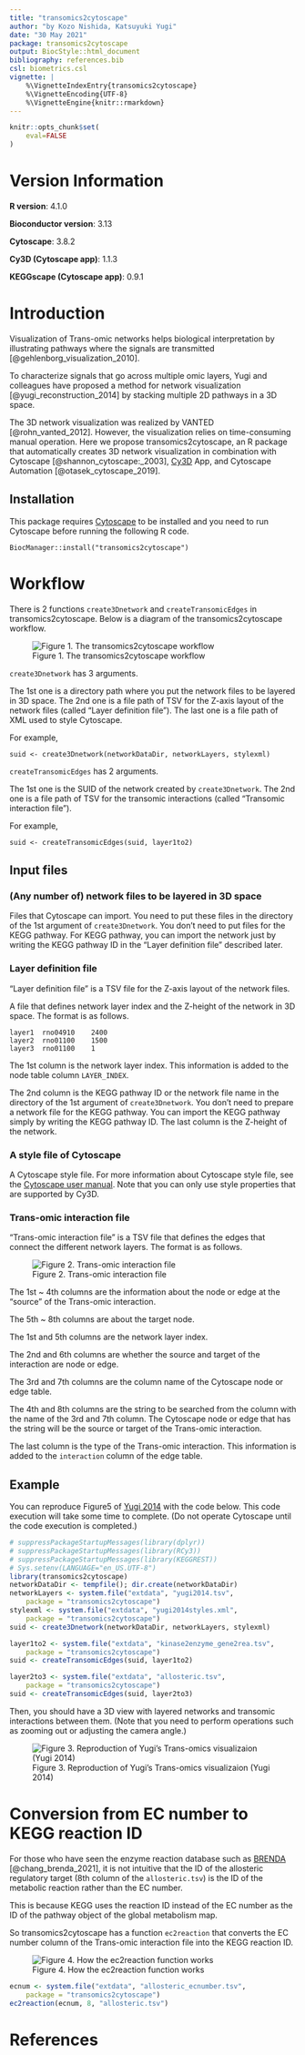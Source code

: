 ```yaml
---
title: "transomics2cytoscape"
author: "by Kozo Nishida, Katsuyuki Yugi"
date: "30 May 2021"
package: transomics2cytoscape
output: BiocStyle::html_document
bibliography: references.bib
csl: biometrics.csl
vignette: |
    %\VignetteIndexEntry{transomics2cytoscape}
    %\VignetteEncoding{UTF-8}
    %\VignetteEngine{knitr::rmarkdown}
---
```


```r
knitr::opts_chunk$set(
    eval=FALSE
)
```

# Version Information

**R version**: 4.1.0

**Bioconductor version**: 3.13

**Cytoscape**: 3.8.2

**Cy3D (Cytoscape app)**: 1.1.3

**KEGGscape (Cytoscape app)**: 0.9.1

# Introduction

Visualization of Trans-omic networks helps biological interpretation by
illustrating pathways where the signals are transmitted
[@gehlenborg_visualization_2010].

To characterize signals that go across multiple omic layers, Yugi and
colleagues have proposed a method for network visualization
[@yugi_reconstruction_2014] by stacking multiple 2D pathways in a 3D space.

The 3D network visualization was realized by VANTED [@rohn_vanted_2012].
However, the visualization relies on time-consuming manual operation.
Here we propose transomics2cytoscape, an R package that automatically creates
3D network visualization in combination with
Cytoscape [@shannon_cytoscape:_2003],
[Cy3D](http://apps.cytoscape.org/apps/cy3d) App, and
Cytoscape Automation [@otasek_cytoscape_2019].


## Installation

This package requires [Cytoscape](https://cytoscape.org/) to be installed and
you need to run Cytoscape before running the following R code.

```
BiocManager::install("transomics2cytoscape")
```

# Workflow

There is 2 functions `create3Dnetwork` and `createTransomicEdges`
in transomics2cytoscape.
Below is a diagram of the transomics2cytoscape workflow.

![Figure 1. The transomics2cytoscape workflow](../man/figures/workflow_diagram.png)

`create3Dnetwork` has 3 arguments.

The 1st one is a directory path where you put the network files
to be layered in 3D space.
The 2nd one is a file path of TSV for the Z-axis layout of the network files
(called "Layer definition file").
The last one is a file path of XML used to style Cytoscape.

For example,
```
suid <- create3Dnetwork(networkDataDir, networkLayers, stylexml)
```

`createTransomicEdges` has 2 arguments.

The 1st one is the SUID of the network created by `create3Dnetwork`.
The 2nd one is a file path of TSV for the transomic interactions
(called "Transomic interaction file").

For example,
```
suid <- createTransomicEdges(suid, layer1to2)
```

## Input files

### (Any number of) network files to be layered in 3D space

Files that Cytoscape can import.
You need to put these files in the directory of the 1st argument of
`create3Dnetwork`.
You don't need to put files for the KEGG pathway.
For KEGG pathway, you can import the network just by writing the KEGG
pathway ID in the "Layer definition file" described later.

### Layer definition file

"Layer definition file" is a TSV file for the Z-axis layout of the network
files.

A file that defines network layer index and the Z-height of the network
in 3D space. The format is as follows.

```
layer1  rno04910    2400
layer2  rno01100    1500
layer3  rno01100    1
```

The 1st column is the network layer index.
This information is added to the node table column `LAYER_INDEX`.

The 2nd column is the KEGG pathway ID or the network file name in the directory
of the 1st argument of `create3Dnetwork`.
You don't need to prepare a network file for the KEGG pathway.
You can import the KEGG pathway simply by writing the KEGG pathway ID.
The last column is the Z-height of the network.

### A style file of Cytoscape

A Cytoscape style file.
For more information about Cytoscape style file, see the
[Cytoscape user manual](http://manual.cytoscape.org/en/stable/Styles.html).
Note that you can only use style properties that are supported by Cy3D.


### Trans-omic interaction file

"Trans-omic interaction file" is a TSV file that defines the edges
that connect the different network layers.
The format is as follows.

![Figure 2. Trans-omic interaction file](../man/figures/Transomic_interaction_file.png)

The 1st ~ 4th columns are the information about the node or edge 
at the "source" of the Trans-omic interaction.

The 5th ~ 8th columns are about the target node.

The 1st and 5th columns are the network layer index.

The 2nd and 6th columns are whether the source and target of the interaction
are node or edge.

The 3rd and 7th columns are the column name of the Cytoscape node or edge
table.

The 4th and 8th columns are the string to be searched from the column
with the name of the 3rd and 7th column.
The Cytoscape node or edge that has the string will be the source or target
of the Trans-omic interaction.

The last column is the type of the Trans-omic interaction.
This information is added to the `interaction` column of the edge table.

## Example

You can reproduce Figure5 of
[Yugi 2014](https://www.cell.com/cell-reports/references/S2211-1247(14)00590-7)
with the code below.
This code execution will take some time to complete.
(Do not operate Cytoscape until the code execution is completed.)

```r
# suppressPackageStartupMessages(library(dplyr))
# suppressPackageStartupMessages(library(RCy3))
# suppressPackageStartupMessages(library(KEGGREST))
# Sys.setenv(LANGUAGE="en_US.UTF-8") 
library(transomics2cytoscape)
networkDataDir <- tempfile(); dir.create(networkDataDir)
networkLayers <- system.file("extdata", "yugi2014.tsv",
    package = "transomics2cytoscape")
stylexml <- system.file("extdata", "yugi2014styles.xml",
    package = "transomics2cytoscape")
suid <- create3Dnetwork(networkDataDir, networkLayers, stylexml)

layer1to2 <- system.file("extdata", "kinase2enzyme_gene2rea.tsv",
    package = "transomics2cytoscape")
suid <- createTransomicEdges(suid, layer1to2)

layer2to3 <- system.file("extdata", "allosteric.tsv",
    package = "transomics2cytoscape")
suid <- createTransomicEdges(suid, layer2to3)
```

Then, you should have a 3D view with layered networks and transomic
interactions between them.
(Note that you need to perform operations such as zooming out or adjusting the
camera angle.)

![Figure 3. Reproduction of Yugi's Trans-omics visualizaion (Yugi 2014)](../man/figures/allosteric_result.png)

# Conversion from EC number to KEGG reaction ID

For those who have seen the enzyme reaction database such as
[BRENDA](https://www.brenda-enzymes.org/) [@chang_brenda_2021],
it is not intuitive that the ID of the allosteric regulatory target
(8th column of the `allosteric.tsv`)
is the ID of the metabolic reaction rather than the EC number.

This is because KEGG uses the reaction ID instead of the EC number as the ID of
the pathway object of the global metabolism map.

So transomics2cytoscape has a function `ec2reaction` that converts the EC number
column of the Trans-omic interaction file into the KEGG reaction ID.

![Figure 4. How the ec2reaction function works](../man/figures/ec2reaction.png)

```r
ecnum <- system.file("extdata", "allosteric_ecnumber.tsv",
    package = "transomics2cytoscape")
ec2reaction(ecnum, 8, "allosteric.tsv")
```


# References
